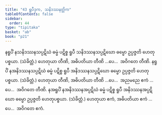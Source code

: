 ```yaml
---
title: "43 ရူပီဒုက, သနိဒဿနတ္တိက"
tableOfContents: false
sidebar:
  order: 44
type: "tipitaka"
basket: "ab"
book: "p21"
---
```



<DynamicBreadcrumb />

<Division number="91" book="p21" e="ch" v="40" p="367">

<Paragraph number="232" book="p21">
နရူပိံ နသနိဒဿနသပ္ပဋိဃံ ဓမ္မံ ပဋိစ္စ ရူပီ သနိဒဿနသပ္ပဋိဃော ဓမ္မော ဥပ္ပဇ္ဇတိ ဟေတုပစ္စယာ. (သံခိတ္တံ.) ဟေတုယာ တီဏိ, အဓိပတိယာ တီဏိ …ပေ…  အဝိဂတေ တီဏိ.
</Paragraph>

<Paragraph number="233" book="p21">
နရူပိံ နအနိဒဿနသပ္ပဋိဃံ ဓမ္မံ ပဋိစ္စ ရူပီ အနိဒဿနသပ္ပဋိဃော ဓမ္မော ဥပ္ပဇ္ဇတိ ဟေတုပစ္စယာ. (သံခိတ္တံ.) ဟေတုယာ တီဏိ, အဓိပတိယာ တီဏိ …ပေ…  အညမညေ ဧကံ …ပေ…  အဝိဂတေ တီဏိ.
</Paragraph>

<Paragraph number="234" book="p21">
နအရူပိံ နအနိဒဿနအပ္ပဋိဃံ ဓမ္မံ ပဋိစ္စ ရူပီ အနိဒဿနအပ္ပဋိဃော ဓမ္မော ဥပ္ပဇ္ဇတိ ဟေတုပစ္စယာ. (သံခိတ္တံ.) ဟေတုယာ ဧကံ, အဓိပတိယာ ဧကံ …ပေ…  အဝိဂတေ ဧကံ.
</Paragraph>
</Division>